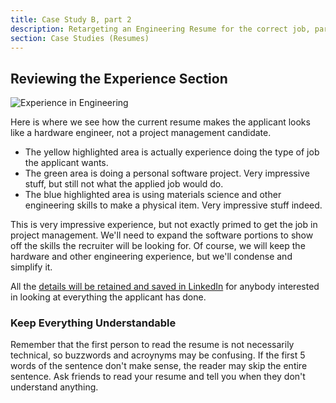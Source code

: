 ```yaml
---
title: Case Study B, part 2
description: Retargeting an Engineering Resume for the correct job, part 2
section: Case Studies (Resumes)
---
```


## Reviewing the Experience Section

![Experience in Engineering](./assets/eng1/eng-experience.jpg)

Here is where we see how the current resume makes the applicant looks like a hardware engineer, not a project management candidate. 
* The yellow highlighted area is actually experience doing the type of job the applicant wants.
* The green area is doing a personal software project. Very impressive stuff, but still not what the applied job would do.
* The blue highlighted area is using materials science and other engineering skills to make a physical item. Very impressive stuff indeed.

This is very impressive experience, but not exactly primed to get the job in project management. We'll need to expand the software portions to show off the skills the recruiter will be looking for. Of course, we will keep the hardware and other engineering experience, but we'll condense and simplify it. 

All the [details will be retained and saved in LinkedIn](/resume/tips/use-linkedin) for anybody interested in looking at everything the applicant has done.

### Keep Everything Understandable

Remember that the first person to read the resume is not necessarily technical, so buzzwords and acroynyms may be confusing. If the first 5 words of the sentence don't make sense, the reader may skip the entire sentence. Ask friends to read your resume and tell you when they don't understand anything.

